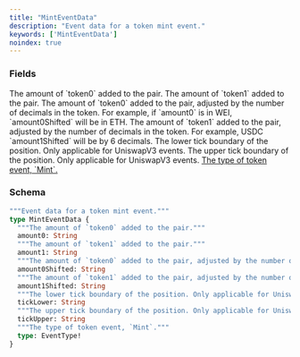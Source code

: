 ```yaml
---
title: "MintEventData"
description: "Event data for a token mint event."
keywords: ['MintEventData']
noindex: true
---
```


### Fields

<ResponseField name="amount0" type="String">
  The amount of `token0` added to the pair.
</ResponseField>

<ResponseField name="amount1" type="String">
  The amount of `token1` added to the pair.
</ResponseField>

<ResponseField name="amount0Shifted" type="String">
  The amount of `token0` added to the pair, adjusted by the number of decimals in the token. For example, if `amount0` is in WEI, `amount0Shifted` will be in ETH.
</ResponseField>

<ResponseField name="amount1Shifted" type="String">
  The amount of `token1` added to the pair, adjusted by the number of decimals in the token. For example, USDC `amount1Shifted` will be by 6 decimals.
</ResponseField>

<ResponseField name="tickLower" type="String">
  The lower tick boundary of the position. Only applicable for UniswapV3 events.
</ResponseField>

<ResponseField name="tickUpper" type="String">
  The upper tick boundary of the position. Only applicable for UniswapV3 events.
</ResponseField>

<a href="/api-reference/types/eventtype">
  <ResponseField name="type" type="EventType!" required>
    The type of token event, `Mint`.
  </ResponseField>
</a>

### Schema


```graphql 
"""Event data for a token mint event."""
type MintEventData {
  """The amount of `token0` added to the pair."""
  amount0: String
  """The amount of `token1` added to the pair."""
  amount1: String
  """The amount of `token0` added to the pair, adjusted by the number of decimals in the token. For example, if `amount0` is in WEI, `amount0Shifted` will be in ETH."""
  amount0Shifted: String
  """The amount of `token1` added to the pair, adjusted by the number of decimals in the token. For example, USDC `amount1Shifted` will be by 6 decimals."""
  amount1Shifted: String
  """The lower tick boundary of the position. Only applicable for UniswapV3 events."""
  tickLower: String
  """The upper tick boundary of the position. Only applicable for UniswapV3 events."""
  tickUpper: String
  """The type of token event, `Mint`."""
  type: EventType!
}
```
